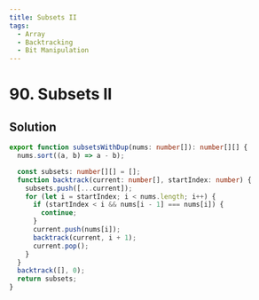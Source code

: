 ```yaml
---
title: Subsets II
tags:
  - Array
  - Backtracking
  - Bit Manipulation
---
```


# 90. Subsets II

<Badges>
  <LevelBadge level="medium" />
  <TopicBadge name="Array" slug="array" />
  <TopicBadge name="Backtracking" slug="backtracking" />
  <TopicBadge name="Bit Manipulation" slug="bit-manipulation" />
</Badges>

## Solution

```typescript filename="solution.ts" copy
export function subsetsWithDup(nums: number[]): number[][] {
  nums.sort((a, b) => a - b);

  const subsets: number[][] = [];
  function backtrack(current: number[], startIndex: number) {
    subsets.push([...current]);
    for (let i = startIndex; i < nums.length; i++) {
      if (startIndex < i && nums[i - 1] === nums[i]) {
        continue;
      }
      current.push(nums[i]);
      backtrack(current, i + 1);
      current.pop();
    }
  }
  backtrack([], 0);
  return subsets;
}
```

<ProblemLink
  codingSite="leetcode"
  href="https://leetcode.com/problems/subsets-ii"
  title="Subsets II"
/>
